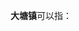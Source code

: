 '''大塘镇'''可以指：
{{PRC admin/disambig|43/10/27/103/000|44/02/05/101/000|44/06/07/101/000|45/01/08/103/000|45/03/31/106/000|45/09/02/100/000|45/13/21/101/000|51/01/31/101/000|52/27/27/103/000}}
{{disambig|cat=三字中国镇名消歧义}}